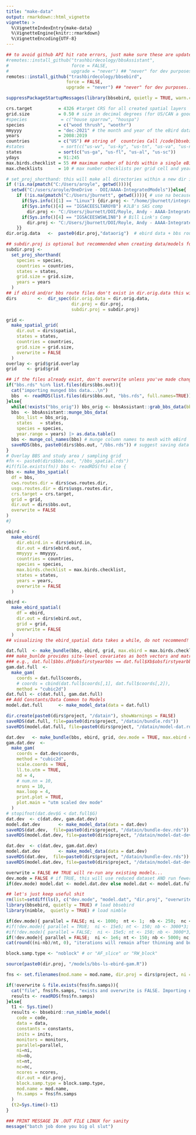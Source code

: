 ```yaml
---
title: "make-data"
output: rmarkdown::html_vignette
vignette: >
  %\VignetteIndexEntry{make-data}
  %\VignetteEngine{knitr::rmarkdown}
  %\VignetteEncoding{UTF-8}
---
```


```r
## to avoid github API hit rate errors, just make sure these are updated outside sbatch calls....
#remotes::install_github("trashbirdecology/bbsAssistant",
#                        force = FALSE,
#                        upgrade = "never") ## "never" for dev purposes... to avoid interactivity
remotes::install_github("trashbirdecology/bbsebird",
                       force = FALSE,
                       upgrade = "never") ## "never" for dev purposes... to avoid interactivity

suppressPackageStartupMessages(library(bbsebird, quietly = TRUE, warn.conflicts = FALSE))

```

```r
crs.target          = 4326 #target CRS for all created spatial layers
grid.size           = 0.50 # size in decimal degrees (for US/CAN a good est is 1.00dec deg == 111.11km)
#species             = c("house sparrow", "houspa")
species             = c("wood thrush", "woothr")
mmyyyy              = "dec-2021" # the month and year of the eBird data downloads on file
years               = 2008:2019
countries           = c("US") ## string of  countries Call /code{bbsebird::iso.codes} to find relevant
#states              = sort(c("us-wv", "us-ky", "us-tn", "us-va", "us-nc"))
states              = sort(c("us-ga", "us-fl", "us-al", "us-sc"))
ydays               = 91:245
max.birds.checklist = 55 ## maximum number of birds within a single eBird checklist (removes any over
max.checklists      = 10 # max number checklists per grid cell and year

```
```r
# set_proj_shorthand: this will make all directories within a new dir in dir.proj. this is useful for iterating over species/time/space and saving all resulting information in those directories.
if (!is.na(pmatch("C:/Users/aroyle", getwd()))){
  setwd("C:/users/aroyle/OneDrive - DOI/AAAA-IntegratedModels")}else{
    if (!is.na(pmatch("C:/Users/jburnett", getwd()))){ # use na because if FALSE does not return as logical..
      if(Sys.info()[1] == "Linux") {dir.proj <- "/home/jburnett/integratedmodels/"}
      if(Sys.info()[4] == "IGSACEESLTAROYB") #JLB's SAS comp
        dir.proj <- "C:/Users/jburnett/DOI/Royle, Andy - AAAA-IntegratedModels/"
      if(Sys.info()[4] == "IGSACEESWSWLIN8") # Bill Link's Comp
        dir.proj <- "C:/Users/jburnett/DOI/Royle, Andy - AAAA-IntegratedModels/"
    }}
dir.orig.data   <-  paste0(dir.proj,"dataorig")  # ebird data + bbs routesdir.orig.data <- paste0(getwd(), "/dataorig")

## subdir.proj is optional but recommended when creating data/models for different species, regions, and/or grid cell sizes...
subdir.proj <-
  set_proj_shorthand(
    species = species,
    countries = countries,
    states = states,
    grid.size = grid.size,
    years = years
  )
## if ebird and/or bbs route files don't exist in dir.orig.data this will throw a warning.
dirs        <-  dir_spec(dir.orig.data = dir.orig.data,
                         dir.proj = dir.proj,
                         subdir.proj = subdir.proj)

```
```r
grid <-
  make_spatial_grid(
    dir.out = dirs$spatial,
    states = states,
    countries = countries,
    grid.size = grid.size,
    overwrite = FALSE
  )
overlay <- grid$grid.overlay
grid    <- grid$grid

```
```r
## if the files already exist, don't overwrite unless you've made changes to data specs
if("bbs.rds" %in% list.files(dirs$bbs.out)){
  cat("importing munged bbs data...\n")
  bbs  <- readRDS(list.files(dirs$bbs.out, "bbs.rds", full.names=TRUE))
}else{
  while(!exists("bbs_orig")) bbs_orig <- bbsAssistant::grab_bbs_data(bbs_dir = dirs$bbs.out)
  bbs  <- bbsAssistant::munge_bbs_data(
    bbs_list = bbs_orig,
    states   = states,
    species = species,
    year.range = years) |> as.data.table()
  bbs <- munge_col_names(bbs) # munge column names to mesh with eBird
  saveRDS(bbs, paste0(dirs$bbs.out, "/bbs.rds")) # suggest saving data to file for easy access
}
# Overlay BBS and study area / sampling grid
#fn <- paste0(dirs$bbs.out, "/bbs_spatial.rds")
#if(file.exists(fn)) bbs <- readRDS(fn) else {
bbs <- make_bbs_spatial(
  df = bbs,
  cws.routes.dir = dirs$cws.routes.dir,
  usgs.routes.dir = dirs$usgs.routes.dir,
  crs.target = crs.target,
  grid = grid,
  dir.out = dirs$bbs.out,
  overwrite = FALSE
)
#}

```
```r
ebird <-
  make_ebird(
    dir.ebird.in = dirs$ebird.in,
    dir.out = dirs$ebird.out,
    mmyyyy = mmyyyy,
    countries = countries,
    species = species,
    max.birds.checklist = max.birds.checklist,
    states = states,
    years = years,
    overwrite = FALSE
  )

ebird <-
  make_ebird_spatial(
    df = ebird,
    dir.out = dirs$ebird.out,
    grid = grid,
    overwrite = FALSE
  )
## visualizing the ebird_spatial data takes a while, do not recommend!

```
```r
dat.full  <- make_bundle(bbs, ebird, grid, max.ebird = max.birds.checklist)
### make_bunlde provides site-level covariates as both vectors and matrices
### e.g., dat.full$bbs.df$obsfirstyearbbs == dat.full$Xb$obsfirstyearbbs
gam.dat.full  <-
  make_gam(
    coords = dat.full$coords,
    # coords = cbind(dat.full$coords[,1], dat.full$coords[,2]),
    method = "cubic2d")
dat.full <- c(dat.full, gam.dat.full)
## Add Constants/Data Common to Models
model.dat.full      <- make_model_data(data = dat.full)


```
```r
dir.create(paste0(dirs$project, "/datain"), showWarnings = FALSE)
saveRDS(dat.full, file=paste0(dirs$project, "/datain/bundle.rds"))
saveRDS(model.dat.full, file=paste0(dirs$project, "/datain/model-dat.rds"))


```
```r
dat.dev   <- make_bundle(bbs, ebird, grid, dev.mode = TRUE, max.ebird = max.birds.checklist) # full data
gam.dat.dev  <-
  make_gam(
    coords = dat.dev$coords,
    method = "cubic2d",
    scale.coords = TRUE,
    ll.to.utm = TRUE,
    nd = 4,
    # num.nn = 10,
    nruns = 10,
    max.loop = 4,
    print.plot = TRUE,
    plot.main = "utm scaled dev mode"
  )
# stopifnot(dat.dev$G < dat.full$G)
dat.dev  <- c(dat.dev, gam.dat.dev)
model.dat.dev       <- make_model_data(data = dat.dev)
saveRDS(dat.dev,  file=paste0(dirs$project, "/datain/bundle-dev.rds"))
saveRDS(model.dat.dev, file=paste0(dirs$project, "/datain/model-dat-dev.rds"))


```
```r
dat.dev  <- c(dat.dev, gam.dat.dev)
model.dat.dev       <- make_model_data(data = dat.dev)
saveRDS(dat.dev,  file=paste0(dirs$project, "/datain/bundle-dev.rds"))
saveRDS(model.dat.dev, file=paste0(dirs$project, "/datain/model-dat-dev.rds"))


```
```r
overwrite = FALSE ## TRUE will re-run any existing models...
dev.mode = FALSE # if TRUE, this will use reduced dataset AND run fewer iterations for quick testing...
if(dev.mode) model.dat <- model.dat.dev else model.dat <- model.dat.full

## let's just keep useful shit
rm(list=setdiff(ls(), c("dev.mode", "model.dat", "dir.proj", "overwrite", "dirs")))
library(bbsebird, quietly = TRUE) # load bbsebird
library(nimble,  quietly = TRUE) # load nimble


```
```r
if(dev.mode){ parallel = FALSE; ni <- 1000;  nt <- 1;  nb <- 250;  nc <- 1; ncores <- nc}
#if(!dev.mode){ parallel = TRUE;  ni <- 15e5; nt <- 150; nb <- 3000*3; nc <-3;  ncores <- nc}
#if(!dev.mode){ parallel = FALSE;  ni <- 15e5; nt <- 150; nb <- 3000*3; nc <-1;  ncores <- nc}
if(!dev.mode){ parallel = FALSE;  ni <- 1e6; nt <- 150; nb <- 5000; nc <-1;  ncores <- nc}
cat(round((ni-nb)/nt, 0), "iterations will remain after thinning and burn-in\n")

block.samp.type <- "noblock" # or "AF_slice" or "RW_block"

```
```r
source(paste0(dir.proj, "/models/bbs-ls-ebird-gam.R"))

```
```r
fns <- set.filenames(mod.name = mod.name, dir.proj = dirs$project, ni = ni, nb=nb, nc = nc, nt = nt, nbfs = constants$K)


```
```r
if(!overwrite & file.exists(fns$fn.samps)){
  cat("file", fns$fn.samps, "exists and overwrite is FALSE. Importing existing samples. \n")
  results <- readRDS(fns$fn.samps)
}else{
  t1 <- Sys.time()
  results <- bbsebird::run_nimble_model(
    code = code,
    data = data,
    constants = constants,
    inits = inits,
    monitors = monitors,
    parallel=parallel,
    ni=ni,
    nb=nb,
    nt=nt,
    nc=nc,
    ncores = ncores,
    dir.out = dir.proj,
    block.samp.type = block.samp.type,
    mod.name = mod.name,
    fn.samps = fns$fn.samps
  )
  (t2=Sys.time()-t1)
}


```
```r
### PRINT MESSAGE IN .OUT FILE LINUX for sanity
message("batch job done you big ol slut")
```

